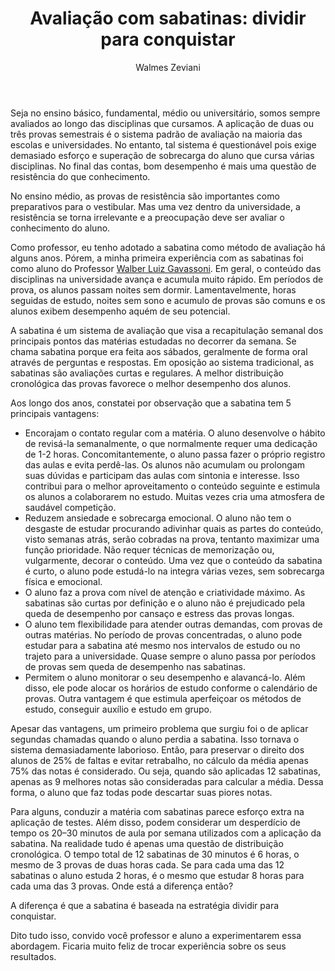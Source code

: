 % Avaliação com sabatinas: dividir para conquistar
% Walmes Zeviani

Seja no ensino básico, fundamental, médio ou universitário, somos sempre
avaliados ao longo das disciplinas que cursamos.  A aplicação de duas ou
três provas semestrais é o sistema padrão de avaliação na maioria das
escolas e universidades.  No entanto, tal sistema é questionável pois
exige demasiado esforço e superação de sobrecarga do aluno que cursa
várias disciplinas.  No final das contas, bom desempenho é mais uma
questão de resistência do que conhecimento.

No ensino médio, as provas de resistência são importantes como
preparativos para o vestibular.  Mas uma vez dentro da universidade, a
resistência se torna irrelevante e a preocupação deve ser avaliar o
conhecimento do aluno.

Como professor, eu tenho adotado a sabatina como método de avaliação há
alguns anos.  Pórem, a minha primeira experiência com as sabatinas foi
como aluno do Professor
[Walber Luiz Gavassoni](http://lattes.cnpq.br/8555438676904420).  Em
geral, o conteúdo das disciplinas na universidade avança e acumula muito
rápido.  Em períodos de prova, os alunos passam noites sem dormir.
Lamentavelmente, horas seguidas de estudo, noites sem sono e acumulo de
provas são comuns e os alunos exibem desempenho aquém de seu potencial.

A sabatina é um sistema de avaliação que visa a recapitulação semanal
dos principais pontos das matérias estudadas no decorrer da semana.  Se
chama sabatina porque era feita aos sábados, geralmente de forma oral
através de perguntas e respostas.  Em oposição ao sistema tradicional,
as sabatinas são avaliações curtas e regulares.  A melhor distribuição
cronológica das provas favorece o melhor desempenho dos alunos.

Aos longo dos anos, constatei por observação que a sabatina tem 5
principais vantagens:

  * Encorajam o contato regular com a matéria.  O aluno desenvolve o
    hábito de revisá-la semanalmente, o que normalmente requer uma
    dedicação de 1-2 horas.  Concomitantemente, o aluno passa fazer o
    próprio registro das aulas e evita perdê-las.  Os alunos não
    acumulam ou prolongam suas dúvidas e participam das aulas com
    sintonia e interesse.  Isso contribui para o melhor aproveitamento o
    conteúdo seguinte e estimula os alunos a colaborarem no estudo.
    Muitas vezes cria uma atmosfera de saudável competição.
  * Reduzem ansiedade e sobrecarga emocional.  O aluno não tem o
    desgaste de estudar procurando adivinhar quais as partes do
    conteúdo, visto semanas atrás, serão cobradas na prova, tentanto
    maximizar uma função prioridade.  Não requer técnicas de memorização
    ou, vulgarmente, decorar o conteúdo.  Uma vez que o conteúdo da
    sabatina é curto, o aluno pode estudá-lo na integra várias vezes,
    sem sobrecarga física e emocional.
  * O aluno faz a prova com nível de atenção e criatividade máximo.  As
    sabatinas são curtas por definição e o aluno não é prejudicado pela
    queda de desempenho por cansaço e estress das provas longas.
  * O aluno tem flexibilidade para atender outras demandas, com provas
    de outras matérias.  No período de provas concentradas, o aluno pode
    estudar para a sabatina até mesmo nos intervalos de estudo ou no
    trajeto para a universidade. Quase sempre o aluno passa por períodos
    de provas sem queda de desempenho nas sabatinas.
  * Permitem o aluno monitorar o seu desempenho e alavancá-lo. Além
    disso, ele pode alocar os horários de estudo conforme o calendário
    de provas.  Outra vantagem é que estimula aperfeiçoar os métodos de
    estudo, conseguir auxílio e estudo em grupo.

Apesar das vantagens, um primeiro problema que surgiu foi o de aplicar
segundas chamadas quando o aluno perdia a sabatina.  Isso tornava o
sistema demasiadamente laborioso.  Então, para preservar o direito dos
alunos de 25% de faltas e evitar retrabalho, no cálculo da média apenas
75% das notas é considerado. Ou seja, quando são aplicadas 12 sabatinas,
apenas as 9 melhores notas são consideradas para calcular a média.
Dessa forma, o aluno que faz todas pode descartar suas piores notas.

Para alguns, conduzir a matéria com sabatinas parece esforço extra na
aplicação de testes.  Além disso, podem considerar um desperdício de
tempo os 20--30 minutos de aula por semana utilizados com a aplicação da
sabatina.  Na realidade tudo é apenas uma questão de distribuição
cronológica.  O tempo total de 12 sabatinas de 30 minutos é 6 horas, o
mesmo de 3 provas de duas horas cada.  Se para cada uma das 12 sabatinas
o aluno estuda 2 horas, é o mesmo que estudar 8 horas para cada uma das
3 provas.  Onde está a diferença então?

A diferença é que a sabatina é baseada na estratégia dividir para
conquistar.

Dito tudo isso, convido você professor e aluno a experimentarem essa
abordagem.  Ficaria muito feliz de trocar experiência sobre os seus
resultados.

